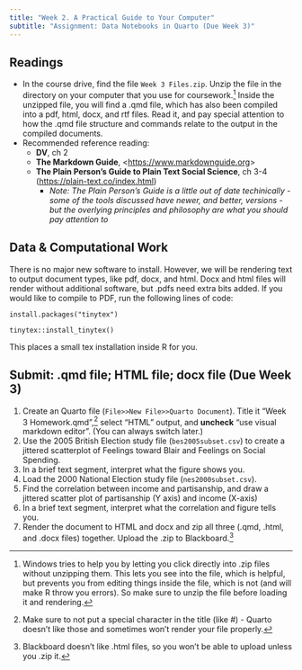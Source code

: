 ```yaml
---
title: "Week 2. A Practical Guide to Your Computer"
subtitle: "Assignment: Data Notebooks in Quarto (Due Week 3)"
---
```


## Readings

- In the course drive, find the file `Week 3 Files.zip`.  Unzip the file in the directory on your computer that you use for coursework.[^zip]  Inside the unzipped file, you will find a .qmd file, which has also been compiled into a pdf, html, docx, and rtf files. Read it, and pay special attention to how the .qmd file structure and commands relate to the output in the compiled documents.
- Recommended reference reading:
  - **DV**, ch 2
  - **The Markdown Guide**, <<https://www.markdownguide.org>>
  - **The Plain Person's Guide to Plain Text Social Science**, ch 3-4 (<https://plain-text.co/index.html>)
    - *Note: The Plain Person's Guide is a little out of date techinically - some of the tools discussed have newer, and better, versions - but the overlying principles and philosophy are what you should pay attention to*

[^zip]: Windows tries to help you by letting you click directly into .zip files without unzipping them. This lets you see into the file, which is helpful, but prevents you from editing things inside the file, which is not (and will make R throw you errors).  So make sure to unzip the file before loading it and rendering.

## Data & Computational Work

There is no major new software to install.  However, we will be rendering text to output document types, like pdf, docx, and html.  Docx and html files will render without additional software, but .pdfs need extra bits added.  If you would like to compile to PDF, run the following lines of code:

`install.packages("tinytex")`

`tinytex::install_tinytex()`

This places a small tex installation inside R for you.

## Submit: .qmd file; HTML file; docx file  (Due Week 3)

1. Create an Quarto file (`File>>New File>>Quarto Document`). Title it "Week 3 Homework.qmd",[^name] select "HTML" output, and **uncheck** "use visual markdown editor".  (You can always switch later.)
2. Use the 2005 British Election study file (`bes2005subset.csv`) to create a jittered scatterplot of Feelings toward Blair and Feelings on Social Spending.
3. In a brief text segment, interpret what the figure shows you.
4. Load the 2000 National Election study file (`nes2000subset.csv`).
5. Find the correlation between income and partisanship, and draw a jittered scatter plot of partisanship (Y axis) and income (X-axis)
6. In a brief text segment, interpret what the correlation and figure tells you.
7. Render the document to HTML and docx and zip all three (.qmd, .html, and .docx files) together. Upload the .zip to Blackboard.[^bb]

[^name]: Make sure to not put a special character in the title (like #) - Quarto doesn't like those and sometimes won't render your file properly.
[^bb]: Blackboard doesn't like .html files, so you won't be able to upload unless you .zip it.